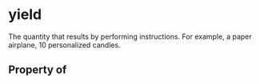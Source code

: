   

# yield

The quantity that results by performing instructions. For example, a paper airplane, 10 personalized candles.

## Property of




